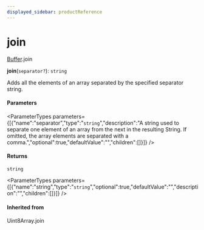 ```yaml
---
displayed_sidebar: productReference
---
```



# join

[Buffer](../../interfaces/Buffer.mdx).join

**join**(`separator?`): `string`

Adds all the elements of an array separated by the specified separator string.

#### Parameters

<ParameterTypes parameters={[{"name":"separator","type":"`string`","description":"A string used to separate one element of an array from the next in the resulting String. If omitted, the array elements are separated with a comma.","optional":true,"defaultValue":"","children":[]}]} />

#### Returns

`string`

<ParameterTypes parameters={[{"name":"string","type":"`string`","optional":true,"defaultValue":"","description":"","children":[]}]} />

#### Inherited from

Uint8Array.join
